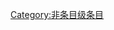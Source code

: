{{catmore1|[[Wikipedia:工程学专题|Wikipedia:工程学专题]]}}
{{Articles by Quality|topic=工程学|project=工程学|format=TOC}}
{{emptycat}}

[[Category:非条目级条目|Category:非条目级条目]]